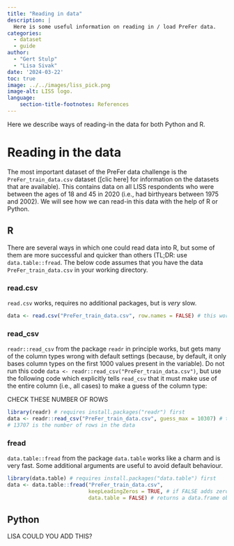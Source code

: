 ```yaml
---
title: "Reading in data"
description: |
  Here is some useful information on reading in / load PreFer data.   
categories:
  - dataset
  - guide
author: 
  - "Gert Stulp"
  - "Lisa Sivak"
date: '2024-03-22'
toc: true
image: ../../images/liss_pick.png
image-alt: LISS logo. 
language: 
    section-title-footnotes: References
---
```



Here we describe ways of reading-in the data for both Python and R. 

# Reading in the data

The most important dataset of the PreFer data challenge is the `PreFer_train_data.csv` dataset ([clic here] for information on the datasets that are available). This contains data on all LISS respondents who were between the ages of 18 and 45 in 2020 (i.e., had birthyears between 1975 and 2002). We will see how we can read-in this data with the help of R or Python. 


## R

There are several ways in which one could read data into R, but some of them are more successful and quicker than others (TL;DR: use `data.table::fread`. The below code assumes that you have the data `PreFer_train_data.csv` in your working directory.   

### read.csv
`read.csv` works, requires no additional packages, but is *very* slow. 
```r
data <- read.csv("PreFer_train_data.csv", row.names = FALSE) # this works but is very slow
```

### read_csv
`readr::read_csv` from the package `readr` in principle works, but gets many of the column types wrong with default settings (because, by default, it only bases column types on the first 1000 values present in the variable). Do not run this code `data <- readr::read_csv("PreFer_train_data.csv")`, but use the following code which explicitly tells `read_csv` that it must make use of the entire column (i.e., all cases) to make a guess of the column type:

CHECK THESE NUMBER OF ROWS

```r
library(readr) # requires install.packages("readr") first
data <- readr::read_csv("PreFer_train_data.csv", guess_max = 10307) # this works but is slow
# 13707 is the number of rows in the data
```

### fread
`data.table::fread` from the package `data.table` works like a charm and is very fast. Some additional arguments are useful to avoid default behaviour. 

```r
library(data.table) # requires install.packages("data.table") first
data <- data.table::fread("PreFer_train_data.csv", 
                          keepLeadingZeros = TRUE, # if FALSE adds zeroes to some dates
                          data.table = FALSE) # returns a data.frame object rather than data.table 
```


## Python

LISA COULD YOU ADD THIS? 

